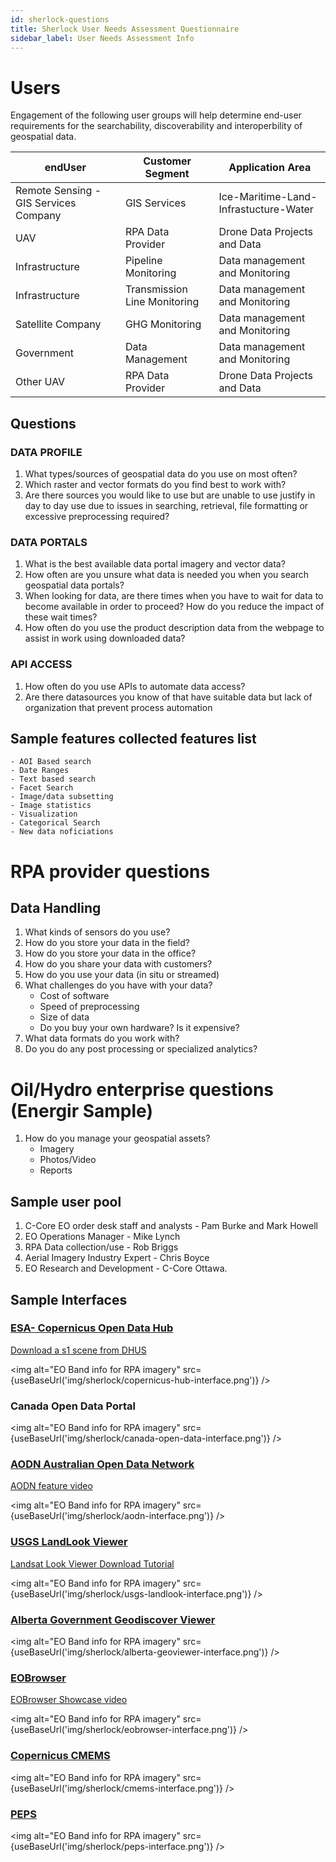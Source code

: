 ```yaml
---
id: sherlock-questions
title: Sherlock User Needs Assessment Questionnaire
sidebar_label: User Needs Assessment Info
---
```


# Users
Engagement of the following user groups will help determine end-user requirements for the searchability, discoverability and interoperbility of geospatial data.

|endUser|Customer Segment|Application Area|
|--------|-------|-----|
|Remote Sensing -GIS Services Company| GIS Services |Ice-Maritime-Land-Infrastucture-Water|
|UAV | RPA Data Provider |Drone Data Projects and Data|
|Infrastructure | Pipeline Monitoring |Data management and Monitoring|
|Infrastructure | Transmission Line Monitoring |Data management and Monitoring|
|Satellite Company | GHG Monitoring | Data management and Monitoring|
|Government | Data Management | Data management and Monitoring|
|Other UAV | RPA Data Provider | Drone Data Projects and Data|



## Questions

### DATA PROFILE
1. What types/sources of geospatial data do you use on most often?
2. Which raster and vector formats do you find best to work with?
3. Are there sources you would like to use but are unable to use justify in day to day use
due to issues in searching, retrieval, file formatting or excessive preprocessing required?

### DATA PORTALS
1. What is the best available data portal imagery and vector data?
2. How often are you unsure what data is needed you when you search geospatial data portals?
3. When looking for data, are there times when you have to wait for data to become available in order to proceed?
How do you reduce the impact of these wait times?
4. How often do you use the product description data from the webpage to assist in work
using downloaded data?


### API ACCESS
1. How often do you use APIs to automate data access?
2. Are there datasources you know of that have suitable data but lack of organization
 that prevent process automation

## Sample features collected features list
    - AOI Based search
    - Date Ranges
    - Text based search
    - Facet Search
    - Image/data subsetting
    - Image statistics
    - Visualization
    - Categorical Search
    - New data noficiations


# RPA provider questions
## Data Handling
1. What kinds of sensors do you use?
2. How do you store your data in the field?
3. How do you store your data in the office?
4. How do you share your data with customers?
5. How do you use your data (in situ or streamed)
6. What challenges do you have with your data?
    - Cost of software
    - Speed of preprocessing
    - Size of data
    - Do you buy your own hardware? Is it expensive?
7. What data formats do you work with?
8. Do you do any post processing or specialized analytics?


# Oil/Hydro enterprise questions (Energir Sample)
1. How do you manage your geospatial assets?
    - Imagery
    - Photos/Video
    - Reports


## Sample user pool

1. C-Core EO order desk staff and analysts - Pam Burke and Mark Howell
2. EO Operations Manager - Mike Lynch
3. RPA Data collection/use - Rob Briggs
4. Aerial Imagery Industry Expert  - Chris Boyce
5. EO Research and Development - C-Core Ottawa.


## Sample Interfaces
### [ESA- Copernicus Open Data Hub](https://scihub.copernicus.eu/dhus/#/home)
[Download a s1 scene from DHUS](https://www.youtube.com/watch?v=RCqi2wP-naM)

<img alt="EO Band info for RPA imagery" src={useBaseUrl('img/sherlock/copernicus-hub-interface.png')} />

### Canada Open Data Portal

<img alt="EO Band info for RPA imagery" src={useBaseUrl('img/sherlock/canada-open-data-interface.png')} />

### [AODN Australian Open Data Network](https://portal.aodn.org.au/search)
[AODN feature video](https://www.youtube.com/watch?v=YKTpg4RCj5g)

<img alt="EO Band info for RPA imagery" src={useBaseUrl('img/sherlock/aodn-interface.png')} />

### [USGS LandLook Viewer](https://landlook.usgs.gov/landlook/viewer.html)
[Landsat Look Viewer Download Tutorial](https://www.youtube.com/watch?v=Vp8-ZaONudA)

<img alt="EO Band info for RPA imagery" src={useBaseUrl('img/sherlock/usgs-landlook-interface.png')} />

### [Alberta Government Geodiscover Viewer](https://geodiscover.alberta.ca/geoportal/#searchPanel)

<img alt="EO Band info for RPA imagery" src={useBaseUrl('img/sherlock/alberta-geoviewer-interface.png')} />

### [EOBrowser](https://apps.sentinel-hub.com/eo-browser/?zoom=10&lat=41.9&lng=12.5&themeId=DEFAULT-THEME)
[EOBrowser Showcase video](https://www.youtube.com/embed/m3pron0C0kE)

<img alt="EO Band info for RPA imagery" src={useBaseUrl('img/sherlock/eobrowser-interface.png')} />

### [Copernicus CMEMS](https://resources.marine.copernicus.eu/?option=com_csw&task=results)

<img alt="EO Band info for RPA imagery" src={useBaseUrl('img/sherlock/cmems-interface.png')} />

### [PEPS](https://peps.cnes.fr/rocket/#/search?maxRecords=50&page=1)

<img alt="EO Band info for RPA imagery" src={useBaseUrl('img/sherlock/peps-interface.png')} />
